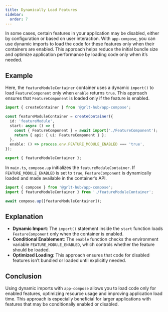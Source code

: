 ```yaml
---
title: Dynamically Load Features
sidebar:
  order: 7
---
```


In some cases, certain features in your application may be disabled, either by configuration or based on user interaction. With `app-compose`, you can use dynamic imports to load the code for these features only when their containers are enabled. This approach helps reduce the initial bundle size and optimize application performance by loading code only when it’s needed.

## Example

Here, the `featureModuleContainer` container uses a dynamic `import()` to load `FeatureComponent` only when `enable` returns `true`. This approach ensures that `FeatureComponent` is loaded only if the feature is enabled.

```ts title="featureModuleContainer.ts"
import { createContainer } from '@grlt-hub/app-compose';

const featureModuleContainer = createContainer({
  id: 'featureModule',
  start: async () => {
    const { FeatureComponent } = await import('./FeatureComponent');
    return { api: { ui: FeatureComponent } };
  },
  enable: () => process.env.FEATURE_MODULE_ENABLED === 'true',
});

export { featureModuleContainer };
```

In `main.ts`, `compose.up` initializes the `featureModuleContainer`. If `FEATURE_MODULE_ENABLED` is set to `true`, `FeatureComponent` is dynamically loaded and made available in the container’s API.

```ts title="main.ts"
import { compose } from '@grlt-hub/app-compose';
import { featureModuleContainer } from './featureModuleContainer';

await compose.up([featureModuleContainer]);
```

## Explanation

- **Dynamic Import**: The `import()` statement inside the `start` function loads `FeatureComponent` only when the container is enabled.
- **Conditional Enablement**: The `enable` function checks the environment variable `FEATURE_MODULE_ENABLED`, which controls whether the feature should be loaded.
- **Optimized Loading**: This approach ensures that code for disabled features isn’t bundled or loaded until explicitly needed.

## Conclusion

Using dynamic imports with `app-compose` allows you to load code only for enabled features, optimizing resource usage and improving application load time. This approach is especially beneficial for larger applications with features that may be conditionally enabled or disabled.
